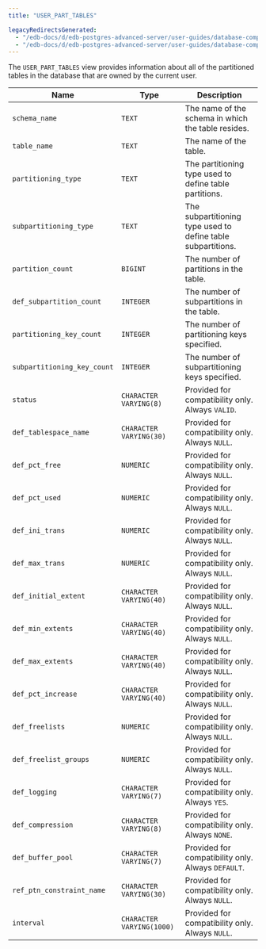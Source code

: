 ```yaml
---
title: "USER_PART_TABLES"

legacyRedirectsGenerated:
  - "/edb-docs/d/edb-postgres-advanced-server/user-guides/database-compatibility-for-oracle-developers-catalog-views-guide/13/user_part_tables.html"
  - "/edb-docs/d/edb-postgres-advanced-server/user-guides/database-compatibility-for-oracle-developers-catalog-views-guide/latest/user_part_tables.html"
---
```


<div id="user_part_tables" class="registered_link"></div>

The `USER_PART_TABLES` view provides information about all of the partitioned tables in the database that are owned by the current user.

| Name                        | Type                      | Description                                                  |
| --------------------------- | ------------------------- | ------------------------------------------------------------ |
| `schema_name`               | `TEXT`                    | The name of the schema in which the table resides.           |
| `table_name`                | `TEXT`                    | The name of the table.                                       |
| `partitioning_type`         | `TEXT`                    | The partitioning type used to define table partitions.       |
| `subpartitioning_type`      | `TEXT`                    | The subpartitioning type used to define table subpartitions. |
| `partition_count`           | `BIGINT`                  | The number of partitions in the table.                       |
| `def_subpartition_count`    | `INTEGER`                 | The number of subpartitions in the table.                    |
| `partitioning_key_count`    | `INTEGER`                 | The number of partitioning keys specified.                   |
| `subpartitioning_key_count` | `INTEGER`                 | The number of subpartitioning keys specified.                |
| `status`                    | `CHARACTER VARYING(8)`    | Provided for compatibility only. Always `VALID`.             |
| `def_tablespace_name`       | `CHARACTER VARYING(30)`   | Provided for compatibility only. Always `NULL`.              |
| `def_pct_free`              | `NUMERIC`                 | Provided for compatibility only. Always `NULL`.              |
| `def_pct_used`              | `NUMERIC`                 | Provided for compatibility only. Always `NULL`.              |
| `def_ini_trans`             | `NUMERIC`                 | Provided for compatibility only. Always `NULL`.              |
| `def_max_trans`             | `NUMERIC`                 | Provided for compatibility only. Always `NULL`.              |
| `def_initial_extent`        | `CHARACTER VARYING(40)`   | Provided for compatibility only. Always `NULL`.              |
| `def_min_extents`           | `CHARACTER VARYING(40)`   | Provided for compatibility only. Always `NULL`.              |
| `def_max_extents`           | `CHARACTER VARYING(40)`   | Provided for compatibility only. Always `NULL`.              |
| `def_pct_increase`          | `CHARACTER VARYING(40)`   | Provided for compatibility only. Always `NULL`.              |
| `def_freelists`             | `NUMERIC`                 | Provided for compatibility only. Always `NULL`.              |
| `def_freelist_groups`       | `NUMERIC`                 | Provided for compatibility only. Always `NULL`.              |
| `def_logging`               | `CHARACTER VARYING(7)`    | Provided for compatibility only. Always `YES`.               |
| `def_compression`           | `CHARACTER VARYING(8)`    | Provided for compatibility only. Always `NONE`.              |
| `def_buffer_pool`           | `CHARACTER VARYING(7)`    | Provided for compatibility only. Always `DEFAULT`.           |
| `ref_ptn_constraint_name`   | `CHARACTER VARYING(30)`   | Provided for compatibility only. Always `NULL`.              |
| `interval`                  | `CHARACTER VARYING(1000)` | Provided for compatibility only. Always `NULL`.              |
